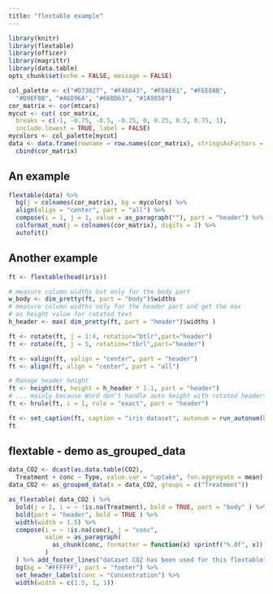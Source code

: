 ```yaml
---
title: "flextable example"
---
```


```r
library(knitr)
library(flextable)
library(officer)
library(magrittr)
library(data.table)
opts_chunk$set(echo = FALSE, message = FALSE)
```

```r
col_palette <- c("#D73027", "#F46D43", "#FDAE61", "#FEE08B", 
  "#D9EF8B", "#A6D96A", "#66BD63", "#1A9850")
cor_matrix <- cor(mtcars)
mycut <- cut( cor_matrix, 
  breaks = c(-1, -0.75, -0.5, -0.25, 0, 0.25, 0.5, 0.75, 1), 
  include.lowest = TRUE, label = FALSE)
mycolors <- col_palette[mycut]
data <- data.frame(rowname = row.names(cor_matrix), stringsAsFactors = FALSE) %>%
  cbind(cor_matrix)
```

## An example 

```r
flextable(data) %>%
  bg(j = colnames(cor_matrix), bg = mycolors) %>%
  align(align = "center", part = "all") %>%
  compose(i = 1, j = 1, value = as_paragraph(""), part = "header") %>% 
  colformat_num(j = colnames(cor_matrix), digits = 2) %>% 
  autofit()
```

## Another example 

```r
ft <- flextable(head(iris))

# measure column widths but only for the body part
w_body <- dim_pretty(ft, part = "body")$widths
# measure column widths only for the header part and get the max
# as height value for rotated text
h_header <- max( dim_pretty(ft, part = "header")$widths )

ft <- rotate(ft, j = 1:4, rotation="btlr",part="header")
ft <- rotate(ft, j = 5, rotation="tbrl",part="header")

ft <- valign(ft, valign = "center", part = "header")
ft <- align(ft, align = "center", part = "all")

# Manage header height
ft <- height(ft, height = h_header * 1.1, part = "header")
# ... mainly because Word don't handle auto height with rotated headers
ft <- hrule(ft, i = 1, rule = "exact", part = "header")

ft <- set_caption(ft, caption = "iris dataset", autonum = run_autonum(bkm = "iris"))
ft
```


## flextable - demo as_grouped_data

```r
data_CO2 <- dcast(as.data.table(CO2), 
  Treatment + conc ~ Type, value.var = "uptake", fun.aggregate = mean)
data_CO2 <- as_grouped_data(x = data_CO2, groups = c("Treatment"))

as_flextable( data_CO2 ) %>% 
  bold(j = 1, i = ~ !is.na(Treatment), bold = TRUE, part = "body" ) %>% 
  bold(part = "header", bold = TRUE ) %>% 
  width(width = 1.5) %>% 
  compose(i = ~ !is.na(conc), j = "conc", 
          value = as_paragraph(
            as_chunk(conc, formatter = function(x) sprintf("%.0f", x))
          )
  ) %>% add_footer_lines("dataset CO2 has been used for this flextable") %>% 
  bg(bg = "#FFFFFF", part = "footer") %>% 
  set_header_labels(conc = "Concentration") %>% 
  width(width = c(1.5, 1, 1)) 
```

